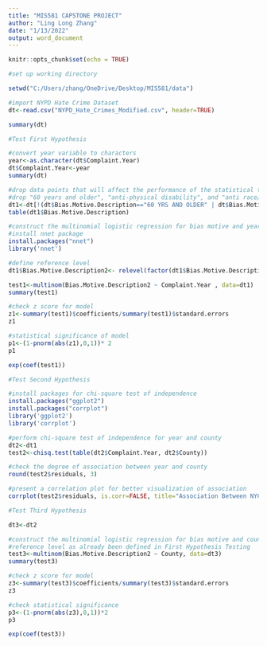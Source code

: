 ---
title: "MIS581 CAPSTONE PROJECT"
author: "Ling Long Zhang"
date: "1/13/2022"
output: word_document
---

```{r setup, include=FALSE}
knitr::opts_chunk$set(echo = TRUE)
```

```{r}
#set up working directory

setwd("C:/Users/zhang/OneDrive/Desktop/MIS581/data")

#import NYPD Hate Crime Dataset
dt<-read.csv("NYPD_Hate_Crimes_Modified.csv", header=TRUE)

summary(dt)
```

```{r}
#Test First Hypothesis

#convert year variable to characters
year<-as.character(dt$Complaint.Year)
dt$Complaint.Year<-year
summary(dt)

#drop data points that will affect the performance of the statistical test(lack of data in cell)
#drop "60 years and older", "anti-physical disability", and "anti race/color"
dt1<-dt[!(dt$Bias.Motive.Description=="60 YRS AND OLDER" | dt$Bias.Motive.Description=="ANTI-PHYSICAL DISABILITY" | dt$Bias.Motive.Description=="ANTI RACE/COLOR"),]
table(dt1$Bias.Motive.Description)

#construct the multinomial logistic regression for bias motive and year
#install nnet package 
install.packages("nnet")
library('nnet')

#define reference level
dt1$Bias.Motive.Description2<- relevel(factor(dt1$Bias.Motive.Description), ref="ANTI-FEMALE")

test1<-multinom(Bias.Motive.Description2 ~ Complaint.Year , data=dt1)
summary(test1)

#check z score for model
z1<-summary(test1)$coefficients/summary(test1)$standard.errors
z1

#statistical significance of model
p1<-(1-pnorm(abs(z1),0,1))* 2
p1

exp(coef(test1))
```

```{r}
#Test Second Hypothesis

#install packages for chi-square test of independence
install.packages("ggplot2")
install.packages("corrplot")
library('ggplot2')
library('corrplot')

#perform chi-square test of independence for year and county
dt2<-dt1
test2<-chisq.test(table(dt2$Complaint.Year, dt2$County))

#check the degree of association between year and county
round(test2$residuals, 3)

#present a correlation plot for better visualization of association
corrplot(test2$residuals, is.corr=FALSE, title="Association Between NYC Counties and Complaint Year", tl.col = "black", mar=c(0,0,2,0))
```

```{r}
#Test Third Hypothesis

dt3<-dt2

#construct the multinomial logistic regression for bias motive and county
#reference level as already been defined in First Hypothesis Testing
test3<-multinom(Bias.Motive.Description2 ~ County, data=dt3)
summary(test3)

#check z score for model
z3<-summary(test3)$coefficients/summary(test3)$standard.errors
z3

#check statistical significance
p3<-(1-pnorm(abs(z3),0,1))*2
p3

exp(coef(test3))
```


